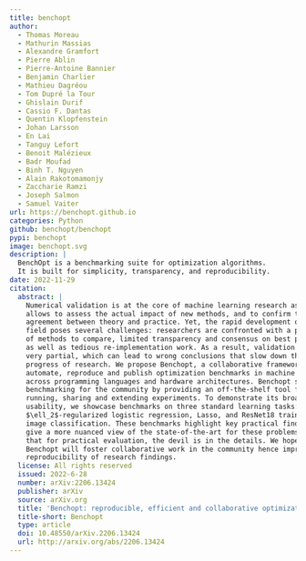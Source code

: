 ```yaml
---
title: benchopt
author:
  - Thomas Moreau
  - Mathurin Massias
  - Alexandre Gramfort
  - Pierre Ablin
  - Pierre-Antoine Bannier
  - Benjamin Charlier
  - Mathieu Dagréou
  - Tom Dupré la Tour
  - Ghislain Durif
  - Cassio F. Dantas
  - Quentin Klopfenstein
  - Johan Larsson
  - En Lai
  - Tanguy Lefort
  - Benoit Malézieux
  - Badr Moufad
  - Binh T. Nguyen
  - Alain Rakotomamonjy
  - Zaccharie Ramzi
  - Joseph Salmon
  - Samuel Vaiter
url: https://benchopt.github.io
categories: Python
github: benchopt/benchopt
pypi: benchopt
image: benchopt.svg
description: |
  BenchOpt is a benchmarking suite for optimization algorithms.
  It is built for simplicity, transparency, and reproducibility.
date: 2022-11-29
citation:
  abstract: |
    Numerical validation is at the core of machine learning research as it
    allows to assess the actual impact of new methods, and to confirm the
    agreement between theory and practice. Yet, the rapid development of the
    field poses several challenges: researchers are confronted with a profusion
    of methods to compare, limited transparency and consensus on best practices,
    as well as tedious re-implementation work. As a result, validation is often
    very partial, which can lead to wrong conclusions that slow down the
    progress of research. We propose Benchopt, a collaborative framework to
    automate, reproduce and publish optimization benchmarks in machine learning
    across programming languages and hardware architectures. Benchopt simplifies
    benchmarking for the community by providing an off-the-shelf tool for
    running, sharing and extending experiments. To demonstrate its broad
    usability, we showcase benchmarks on three standard learning tasks:
    $\ell_2$-regularized logistic regression, Lasso, and ResNet18 training for
    image classification. These benchmarks highlight key practical findings that
    give a more nuanced view of the state-of-the-art for these problems, showing
    that for practical evaluation, the devil is in the details. We hope that
    Benchopt will foster collaborative work in the community hence improving the
    reproducibility of research findings.
  license: All rights reserved
  issued: 2022-6-28
  number: arXiv:2206.13424
  publisher: arXiv
  source: arXiv.org
  title: 'Benchopt: reproducible, efficient and collaborative optimization benchmarks'
  title-short: Benchopt
  type: article
  doi: 10.48550/arXiv.2206.13424
  url: http://arxiv.org/abs/2206.13424
---
```

